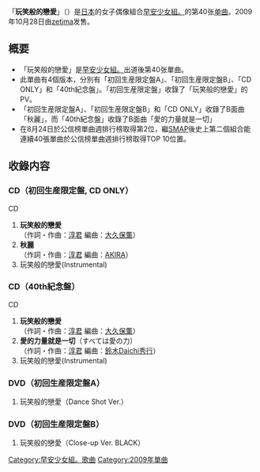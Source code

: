 {{unreferenced|time=2011-07-31T09:53:59+00:00}}
{{Infobox Single
| Name           = 玩笑般的戀愛
| Cover          = MMS40 Commemorative.jpg
| Artist         = [[早安少女組。|早安少女組。]]
| Album          = [[⑩_MY_ME|⑩ MY ME]]
| A-side         = 玩笑般的戀愛
| B-side         = 秋麗<br />愛的力量就是一切
| Released       = 2009年8月12日
| Format         = [[单曲|单曲]]
| Recorded       = 2009年<br />{{JPN}}
| Genre          = [[J-POP|J-POP]]
| Lenght         =
| Label          = [[zetima|zetima]]
| Writer         = [[淳君|淳君]]
| Producer       = [[淳君|淳君]]
| Certification  = 
| Chart position = * 週間最高排名第2位<small>（[[Oricon公信榜|Oricon]]）</small> 
* 8月度月間最高排名第7位<small>（[[Oricon公信榜|Oricon]]）</small>
| Last single    = [[無可奈何_追夢人|無可奈何 追夢人]]<br />（2009年）
| This single    = '''玩笑般的戀愛'''<br />（2009年）
| Next single    = [[善變的公主|善變的公主]]<br />（2009年）
| Misc           =
}}

「'''玩笑般的戀愛'''」（{{lang|ja|なんちゃって恋愛}}）是[[日本|日本]]的女子偶像組合[[早安少女組。|早安少女組。]]的第40张[[单曲|单曲]]。2009年10月28日由[[zetima|zetima]]发售。

== 概要 ==
* 「玩笑般的戀愛」是[[早安少女組。|早安少女組。]]出道後第40张單曲。
* 此單曲有4個版本，分別有「初回生産限定盤A」、「初回生産限定盤B」、「CD ONLY」和「40th紀念盤」。「初回生産限定盤」收錄了「玩笑般的戀愛」的PV。
* 「初回生産限定盤A」、「初回生産限定盤B」和「CD ONLY」收錄了B面曲「秋麗」，而「40th紀念盤」收錄了B面曲「愛的力量就是一切」
* 在8月24日於公信榜單曲週排行榜取得第2位，繼[[SMAP|SMAP]]後史上第二個組合能連續40張單曲於公信榜單曲週排行榜取得TOP 10位置。

== 收錄内容 ==
=== CD（初回生産限定盤, CD ONLY） ===
;CD
# '''玩笑般的戀愛'''<br />（作詞・作曲：[[淳君|淳君]] 編曲：[[大久保薫|大久保薫]]）
# '''秋麗'''<br />（作詞・作曲：[[淳君|淳君]]  編曲：[[AKIRA|AKIRA]]）
# 玩笑般的戀愛(Instrumental)

=== CD（40th紀念盤） ===
;CD
# '''玩笑般的戀愛'''<br />（作詞・作曲：[[淳君|淳君]] 編曲：[[大久保薫|大久保薫]]）
# '''愛的力量就是一切'''（すべては愛の力）<br />（作詞・作曲：[[淳君|淳君]]  編曲：[[鈴木Daichi秀行|鈴木Daichi秀行]]）
# 玩笑般的戀愛(Instrumental)

=== DVD（初回生産限定盤A） ===
# 玩笑般的戀愛（Dance Shot Ver.）

=== DVD（初回生産限定盤B） ===
# 玩笑般的戀愛（Close-up Ver. BLACK）

{{早安少女組。}}

{{DEFAULTSORT: Nanchatte Renai}}
[[Category:早安少女組。歌曲|Category:早安少女組。歌曲]]
[[Category:2009年單曲|Category:2009年單曲]]